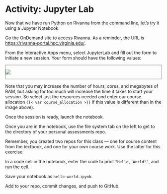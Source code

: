 # Activity: Jupyter Lab

Now that we have run Python on Rivanna from the command line, let's try it using a Jupyter Notebook.

Go the OnDemand site to access Rivanna. As a reminder, the URL is <https://rivanna-portal.hpc.virginia.edu/>.

From the Interactive Apps menu, select JupyterLab and fill out the form to initiate a new session. Your form should have the following values:

::: {style="border: 1px solid gray;"}
![](../media/jupyter-on-rivanna-form.png){fig-align="center"}
:::

::: callout-tip
Note that you may increase the number of hours, cores, and megabytes of RAM, but asking for too much will increase the time it takes to start your session. So select just the resources needed and enter our course allocation `{{< var course_allocation >}}` if this value is different than in the image above).
:::

Once the session is ready, launch the notebook.

Once you are in the notebook, use the file system tab on the left to get to the directory of your personal assessments repo. 

Remember, you created two repos for this class --- one for course content from the textbook, and one for your own course work. Use the latter for this exercise.

In a code cell in the notebook, enter the code to print `"Hello, World!"`, and run the cell.

Save your notebook as `hello-world.ipynb`.

Add to your repo, commit changes, and push to GitHub.

